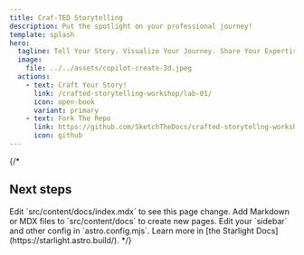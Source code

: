```yaml
---
title: Craf-TED Storytelling
description: Put the spotlight on your professional journey! 
template: splash
hero:
  tagline: Tell Your Story. Visualize Your Journey. Share Your Expertise.
  image:
    file: ../../assets/copilot-create-3d.jpeg
  actions:
    - text: Craft Your Story!
      link: /crafted-storytelling-workshop/lab-01/
      icon: open-book
      variant: primary
    - text: Fork The Repo
      link: https://github.com/SketchTheDocs/crafted-storytellng-workshop/fork
      icon: github
---
```


{/* 

## Next steps

<CardGrid stagger>
	<Card title="Update content" icon="pencil">
		Edit `src/content/docs/index.mdx` to see this page change.
	</Card>
	<Card title="Add new content" icon="add-document">
		Add Markdown or MDX files to `src/content/docs` to create new pages.
	</Card>
	<Card title="Configure your site" icon="setting">
		Edit your `sidebar` and other config in `astro.config.mjs`.
	</Card>
	<Card title="Read the docs" icon="open-book">
		Learn more in [the Starlight Docs](https://starlight.astro.build/).
	</Card>
</CardGrid>
*/}